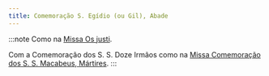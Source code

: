 ```yaml
---
title: Comemoração S. Egídio (ou Gil), Abade
---
```


:::note
Como na [Missa Os justi](../comum/16abades).

Com a Comemoração dos S. S. Doze Irmãos como na [Missa Comemoração dos S. S. Macabeus, Mártires](./08-01).
:::
